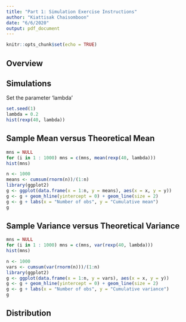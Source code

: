 ```yaml
---
title: "Part 1: Simulation Exercise Instructions"
author: "Kiattisak Chaisomboon"
date: "6/6/2020"
output: pdf_document
---
```


```r
knitr::opts_chunk$set(echo = TRUE)
```

## Overview

## Simulations

Set the parameter 'lambda'

```r
set.seed(1)
lambda = 0.2
hist(rexp(40, lambda))
```

## Sample Mean versus Theoretical Mean

```r
mns = NULL
for (i in 1 : 1000) mns = c(mns, mean(rexp(40, lambda)))
hist(mns)
```

```r
n <- 1000
means <- cumsum(rnorm(n))/(1:n)
library(ggplot2)
g <- ggplot(data.frame(x = 1:n, y = means), aes(x = x, y = y))
g <- g + geom_hline(yintercept = 0) + geom_line(size = 2)
g <- g + labs(x = "Number of obs", y = "Cumulative mean")
g
```

## Sample Variance versus Theoretical Variance

```r
mns = NULL
for (i in 1 : 1000) mns = c(mns, var(rexp(40, lambda)))
hist(mns)
```

```r
n <- 1000
vars <- cumsum(var(rnorm(n)))/(1:n)
library(ggplot2)
g <- ggplot(data.frame(x = 1:n, y = vars), aes(x = x, y = y))
g <- g + geom_hline(yintercept = 0) + geom_line(size = 2)
g <- g + labs(x = "Number of obs", y = "Cumulative variance")
g
```

## Distribution


